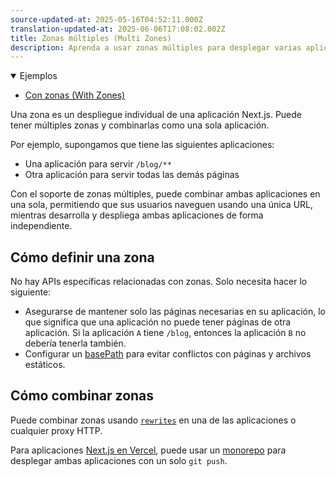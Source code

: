 ```yaml
---
source-updated-at: 2025-05-16T04:52:11.000Z
translation-updated-at: 2025-06-06T17:08:02.002Z
title: Zonas múltiples (Multi Zones)
description: Aprenda a usar zonas múltiples para desplegar varias aplicaciones Next.js como una sola aplicación.
---
```


<details open>
  <summary>Ejemplos</summary>

- [Con zonas (With Zones)](https://github.com/vercel/next.js/tree/canary/examples/with-zones)

</details>

Una zona es un despliegue individual de una aplicación Next.js. Puede tener múltiples zonas y combinarlas como una sola aplicación.

Por ejemplo, supongamos que tiene las siguientes aplicaciones:

- Una aplicación para servir `/blog/**`
- Otra aplicación para servir todas las demás páginas

Con el soporte de zonas múltiples, puede combinar ambas aplicaciones en una sola, permitiendo que sus usuarios naveguen usando una única URL, mientras desarrolla y despliega ambas aplicaciones de forma independiente.

## Cómo definir una zona

No hay APIs específicas relacionadas con zonas. Solo necesita hacer lo siguiente:

- Asegurarse de mantener solo las páginas necesarias en su aplicación, lo que significa que una aplicación no puede tener páginas de otra aplicación. Si la aplicación `A` tiene `/blog`, entonces la aplicación `B` no debería tenerla también.
- Configurar un [basePath](/docs/app/api-reference/next-config-js/basePath) para evitar conflictos con páginas y archivos estáticos.

## Cómo combinar zonas

Puede combinar zonas usando [`rewrites`](/docs/pages/api-reference/next-config-js/rewrites) en una de las aplicaciones o cualquier proxy HTTP.

Para aplicaciones [Next.js en Vercel](https://vercel.com?utm_source=next-site&utm_medium=docs&utm_campaign=next-website), puede usar un [monorepo](https://vercel.com/blog/monorepos-are-changing-how-teams-build-software?utm_source=next-site&utm_medium=docs&utm_campaign=next-website) para desplegar ambas aplicaciones con un solo `git push`.